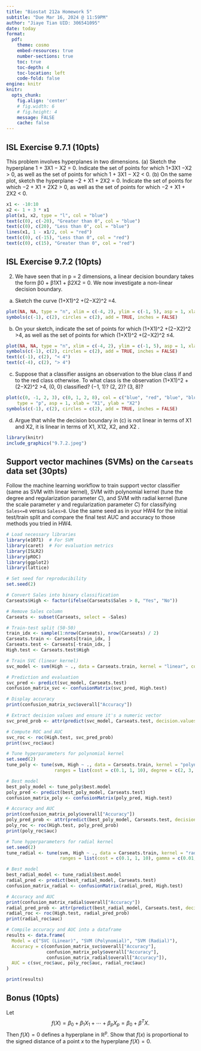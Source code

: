 ```yaml
---
title: "Biostat 212a Homework 5"
subtitle: "Due Mar 16, 2024 @ 11:59PM"
author: "Jiaye Tian UID: 306541095"
date: today
format:
  pdf:
    theme: cosmo
    embed-resources: true
    number-sections: true
    toc: true
    toc-depth: 4
    toc-location: left
    code-fold: false
engine: knitr
knitr:
  opts_chunk: 
    fig.align: 'center'
    # fig.width: 6
    # fig.height: 4
    message: FALSE
    cache: false
---
```


## ISL Exercise 9.7.1 (10pts)
This problem involves hyperplanes in two dimensions.
(a) Sketch the hyperplane 1 + 3X1 − X2 = 0. Indicate the set of points for which 1+3X1 −X2 > 0, as well as the set of points for which 1 + 3X1 − X2 < 0.
(b) On the same plot, sketch the hyperplane −2 + X1 + 2X2 = 0. Indicate the set of points for which −2 + X1 + 2X2 > 0, as well as the set of points for which −2 + X1 + 2X2 < 0.
```r
x1 <- -10:10
x2 <- 1 + 3 * x1
plot(x1, x2, type = "l", col = "blue")
text(c(0), c(-20), "Greater than 0", col = "blue")
text(c(0), c(20), "Less than 0", col = "blue")
lines(x1, 1 - x1/2, col = "red")
text(c(0), c(-15), "Less than 0", col = "red")
text(c(0), c(15), "Greater than 0", col = "red")
```

## ISL Exercise 9.7.2 (10pts)
2. We have seen that in p = 2 dimensions, a linear decision boundary takes the form β0 + β1X1 + β2X2 = 0. We now investigate a non-linear decision boundary.
(a) Sketch the curve (1+X1)^2 +(2−X2)^2 =4.
```r
plot(NA, NA, type = "n", xlim = c(-4, 2), ylim = c(-1, 5), asp = 1, xlab = "X1", ylab = "X2")
symbols(c(-1), c(2), circles = c(2), add = TRUE, inches = FALSE)
```
(b) On your sketch, indicate the set of points for which (1+X1)^2 +(2−X2)^2 >4, as well as the set of points for which (1+X1)^2 +(2−X2)^2 ≤4.
```r
plot(NA, NA, type = "n", xlim = c(-4, 2), ylim = c(-1, 5), asp = 1, xlab = "X1", ylab = "X2")
symbols(c(-1), c(2), circles = c(2), add = TRUE, inches = FALSE)
text(c(-1), c(2), "< 4")
text(c(-4), c(2), "> 4")
```
(c) Suppose that a classifier assigns an observation to the blue class if and to the red class otherwise. To what class is the observation (1+X1)^2 +(2−X2)^2 >4, (0, 0) classified? (−1, 1)? (2, 2)? (3, 8)?
```r
plot(c(0, -1, 2, 3), c(0, 1, 2, 8), col = c("blue", "red", "blue", "blue"), 
    type = "p", asp = 1, xlab = "X1", ylab = "X2")
symbols(c(-1), c(2), circles = c(2), add = TRUE, inches = FALSE)
```
(d) Argue that while the decision boundary in (c) is not linear in terms of X1 and X2, it is linear in terms of X1, X12, X2, and X2 .
```r
library(knitr)
include_graphics("9.7.2.jpeg")
```

## Support vector machines (SVMs) on the `Carseats` data set (30pts)

Follow the machine learning workflow to train support vector classifier (same as SVM with linear kernel), SVM with polynomial kernel (tune the degree and regularization parameter $C$), and SVM with radial kernel (tune the scale parameter $\gamma$ and regularization parameter $C$) for classifying `Sales<=8` versus `Sales>8`. Use the same seed as in your HW4 for the initial test/train split and compare the final test AUC and accuracy to those methods you tried in HW4.

```r
# Load necessary libraries
library(e1071)  # For SVM
library(caret)  # For evaluation metrics
library(ISLR2)
library(pROC)
library(ggplot2)
library(lattice)

# Set seed for reproducibility
set.seed(2)

# Convert Sales into binary classification
Carseats$High <- factor(ifelse(Carseats$Sales > 8, "Yes", "No"))

# Remove Sales column
Carseats <- subset(Carseats, select = -Sales)

# Train-test split (50-50)
train_idx <- sample(1:nrow(Carseats), nrow(Carseats) / 2)
Carseats.train <- Carseats[train_idx, ]
Carseats.test <- Carseats[-train_idx, ]
High.test <- Carseats.test$High
```
```r
# Train SVC (linear kernel)
svc_model <- svm(High ~ ., data = Carseats.train, kernel = "linear", cost = 1, scale = TRUE)

# Prediction and evaluation
svc_pred <- predict(svc_model, Carseats.test)
confusion_matrix_svc <- confusionMatrix(svc_pred, High.test)

# Display accuracy
print(confusion_matrix_svc$overall["Accuracy"])

# Extract decision values and ensure it's a numeric vector
svc_pred_prob <- attr(predict(svc_model, Carseats.test, decision.values = TRUE), "decision.values")[, 1]

# Compute ROC and AUC
svc_roc <- roc(High.test, svc_pred_prob)
print(svc_roc$auc)
```
```r
# Tune hyperparameters for polynomial kernel
set.seed(2)
tune_poly <- tune(svm, High ~ ., data = Carseats.train, kernel = "polynomial",
                  ranges = list(cost = c(0.1, 1, 10), degree = c(2, 3, 4)))

# Best model
best_poly_model <- tune_poly$best.model
poly_pred <- predict(best_poly_model, Carseats.test)
confusion_matrix_poly <- confusionMatrix(poly_pred, High.test)

# Accuracy and AUC
print(confusion_matrix_poly$overall["Accuracy"])
poly_pred_prob <- attr(predict(best_poly_model, Carseats.test, decision.values = TRUE), "decision.values")[, 1]
poly_roc <- roc(High.test, poly_pred_prob)
print(poly_roc$auc)
```
```r
# Tune hyperparameters for radial kernel
set.seed(2)
tune_radial <- tune(svm, High ~ ., data = Carseats.train, kernel = "radial",
                    ranges = list(cost = c(0.1, 1, 10), gamma = c(0.01, 0.1, 1)))

# Best model
best_radial_model <- tune_radial$best.model
radial_pred <- predict(best_radial_model, Carseats.test)
confusion_matrix_radial <- confusionMatrix(radial_pred, High.test)

# Accuracy and AUC
print(confusion_matrix_radial$overall["Accuracy"])
radial_pred_prob <- attr(predict(best_radial_model, Carseats.test, decision.values = TRUE), "decision.values")[, 1]
radial_roc <- roc(High.test, radial_pred_prob)
print(radial_roc$auc)
```
```r
# Compile accuracy and AUC into a dataframe
results <- data.frame(
  Model = c("SVC (Linear)", "SVM (Polynomial)", "SVM (Radial)"),
  Accuracy = c(confusion_matrix_svc$overall["Accuracy"],
               confusion_matrix_poly$overall["Accuracy"],
               confusion_matrix_radial$overall["Accuracy"]),
  AUC = c(svc_roc$auc, poly_roc$auc, radial_roc$auc)
)

print(results)
```

## Bonus (10pts)

Let
$$
f(X) = \beta_0 + \beta_1 X_1 + \cdots + \beta_p X_p = \beta_0 + \beta^T X. 
$$
Then $f(X)=0$ defines a hyperplane in $\mathbb{R}^p$. Show that $f(x)$ is proportional to the signed distance of a point $x$ to the hyperplane $f(X) = 0$. 
